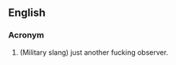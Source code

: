 ==English==

===Acronym===
{{infl|en|acronym}}

# (Military slang) just another fucking observer.
{{count page|[[Wiktionary:Page count]]}}